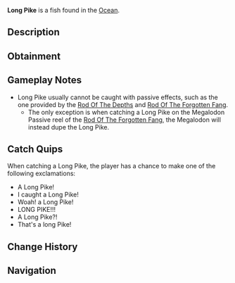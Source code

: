 {{FishInfobox
|image          = Long Pike.png
|rarity         = Secret
|sea            = First Sea
|location       = [[Ocean]]
|sublocation    = 
|sources        = Fishing Rod
|nopassive      = 1
|radar_location = 
|xp             = 6600
|weather        = Rain
|time           = 
|season         = Autumn, Spring
|bait           = Insect
|base_weight    = 3.5
|base_value     = 18000
|weight_range   = 2.3
|base_chance    = 0.005
|base_resil     = 55
}}
'''Long Pike''' is a {{Rarity|Secret}} fish found in the [[Ocean]].

== Description ==
{{Description|Looooooooooooooooooong Piiiiiiiiiiiiiiiiiiiiiiiiiiiiiiiiiiiiiiiiike|Bestiary Entry}}

== Obtainment ==
{{Fish Availability|
Atlantis/Surrounding Ocean
Lucky Event/Blarney McBreeze
Lucky Event/O'Mango Goldgrin
Lucky Event/Plumrick O'Luck
Lucky Event/Rowdy McCharm
Lucky Event/Sunny O'Coin
Ocean
Ocean/Deep Ocean
Orca Migration/Ancient
Orca Migration/Normal
Whale Migration/Moby
Whale Migration/Normal
|top_rods      = 
Leviathan's Fang Rod\1102.21\4922.13;
Ethereal Prism Rod\1001.37\3671.71;
Trident Rod\979.3\4857.97;
Seraphic Rod\972.72\3788.47;
No-Life Rod\972.17\3975.12;
Flimsy Rod\729.71\3885.37;
Training Rod\707.2\4101.96;
Lucky Rod\644.23\3211.44;
Free Spirit Rod\941.4\4669.97;
Adventurer's Rod\530.07\2702.65;
Rod Of The Forgotten Fang\911.6\3694.64;
Challenger's Rod\887.23\3640.64;
Rod Of The Depths\822.73\3577.47;
Zeus Rod\812.5\3421.39;
Rod Of The Exalted One\803.46\3579.53;
Verdant Shear Rod\800.58\3444.26;
Blazebringer Rod\771.23\3260.67;
Depthseeker Rod\735.91\3216.83;
Avalanche Rod\664.48\2923.6;
Volcanic Rod\633.09\2706.1;
Steady Rod\258.92\1260.58
|recommended   = Ethereal Prism Rod
}}

== Gameplay Notes ==
* Long Pike usually cannot be caught with passive effects, such as the one provided by the [[Rod Of The Depths]] and [[Rod Of The Forgotten Fang]].
** The only exception is when catching a Long Pike on the Megalodon Passive reel of the [[Rod Of The Forgotten Fang]], the Megalodon will instead dupe the Long Pike.

== Catch Quips ==
When catching a Long Pike, the player has a chance to make one of the following exclamations:
* A Long Pike!
* I caught a Long Pike!
* Woah! a Long Pike!
* LONG PIKE!!!
* A Long Pike?!
* That's a long Pike!

== Change History ==
{{Change History|{{subst:Current Version}}}}

== Navigation ==
{{Fish Navbox|Ocean}}